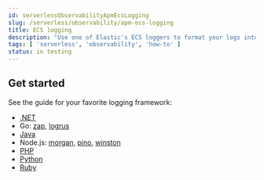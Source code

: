 ```yaml
---
id: serverlessObservabilityApmEcsLogging
slug: /serverless/observability/apm-ecs-logging
title: ECS logging
description: "Use one of Elastic's ECS loggers to format your logs into ECS-compatible JSON."
tags: [ 'serverless', 'observability', 'how-to' ]
status: in testing
---
```


<p><DocBadge template="technical preview" /></p>


<div id="ecs-logging-logs"></div>


<ApplicationLogsEcsLoggingLogs />

## Get started

See the guide for your favorite logging framework:

* [.NET](((ecs-logging-dotnet-ref))/setup.html)
* Go: [zap](((ecs-logging-go-zap-ref))/setup.html), [logrus](((ecs-logging-go-logrus-ref))/setup.html)
* [Java](((ecs-logging-java-ref))/setup.html)
* Node.js: [morgan](((ecs-logging-nodejs-ref))/morgan.html), [pino](((ecs-logging-nodejs-ref))/pino.html), [winston](((ecs-logging-nodejs-ref))/winston.html)
* [PHP](((ecs-logging-php-ref))/setup.html)
* [Python](((ecs-logging-python-ref))/installation.html)
* [Ruby](((ecs-logging-ruby-ref))/setup.html)


